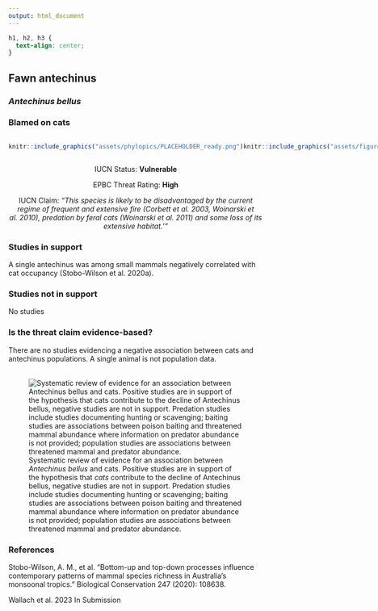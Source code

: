 ```yaml
---
output: html_document
---
```

```css
h1, h2, h3 {
  text-align: center;
}
```

## **Fawn antechinus**
### *Antechinus bellus*
### Blamed on cats

:::: {style="display: flex;"}

::: {}
  ```r
  knitr::include_graphics("assets/phylopics/PLACEHOLDER_ready.png")
  ```
:::

::: {}

:::

::: {}
  ```r
  knitr::include_graphics("assets/figures/Map_Cat_Antechinus bellus.png")
  ```
:::

::::
<center>
IUCN Status: **Vulnerable**

EPBC Threat Rating: **High**

IUCN Claim: *"This species is likely to be disadvantaged by the current regime of frequent and extensive fire (Corbett et al. 2003, Woinarski et al. 2010), predation by feral cats (Woinarski et al. 2011) and some loss of its extensive habitat.'"*

</center>

### Studies in support

A single antechinus was among small mammals negatively correlated with cat occupancy (Stobo-Wilson et al. 2020a).

### Studies not in support

No studies

### Is the threat claim evidence-based?

There are no studies evidencing a negative association between cats and antechinus populations. A single animal is not population data.
<br>
<br>

![ Systematic review of evidence for an association between *Antechinus bellus* and cats. Positive studies are in support of the hypothesis that *cats* contribute to the decline of Antechinus bellus, negative studies are not in support. Predation studies include studies documenting hunting or scavenging; baiting studies are associations between poison baiting and threatened mammal abundance where information on predator abundance is not provided; population studies are associations between threatened mammal and predator abundance.](assets/figures/Main_Evidence_Cat_Antechinus bellus.png)

### References

Stobo-Wilson, A. M., et al. "Bottom-up and top-down processes influence contemporary patterns of mammal species richness in Australia's monsoonal tropics." Biological Conservation 247 (2020): 108638.

Wallach et al. 2023 In Submission

